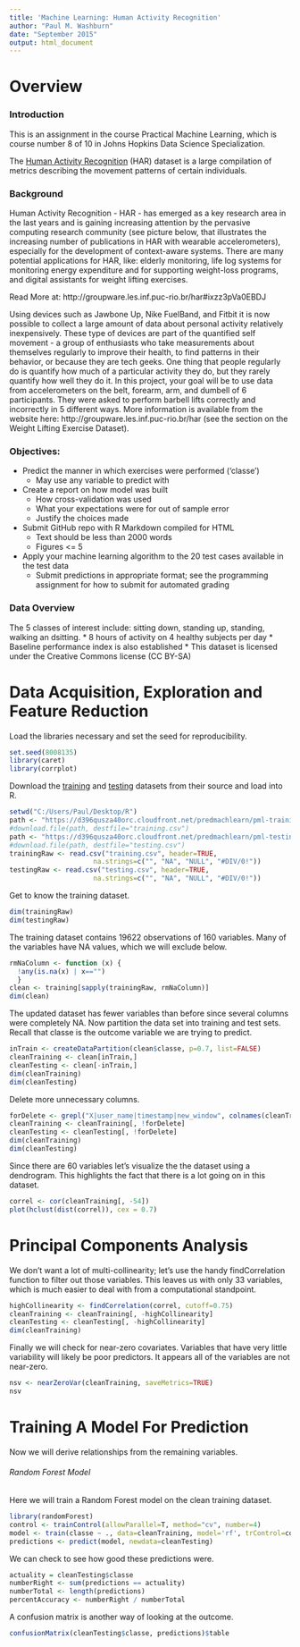 ```yaml
---
title: 'Machine Learning: Human Activity Recognition'
author: "Paul M. Washburn"
date: "September 2015"
output: html_document
---
```


# Overview
### Introduction
This is an assignment in the course Practical Machine Learning, which is course number 8 of 10 in Johns Hopkins Data Science Specialization. 

The [Human Activity Recognition](http://groupware.les.inf.puc-rio.br/har) (HAR) dataset is a large compilation of metrics describing the movement patterns of certain individuals. 

### Background
Human Activity Recognition - HAR - has emerged as a key research area in the last years and is gaining increasing attention by the pervasive computing research community (see picture below, that illustrates the increasing number of publications in HAR with wearable accelerometers), especially for the development of context-aware systems. There are many potential applications for HAR, like: elderly monitoring, life log systems for monitoring energy expenditure and for supporting weight-loss programs, and digital assistants for weight lifting exercises.

Read More at: http://groupware.les.inf.puc-rio.br/har#ixzz3pVa0EBDJ

Using devices such as Jawbone Up, Nike FuelBand, and Fitbit it is now possible to collect a large amount of data about personal activity relatively inexpensively. These type of devices are part of the quantified self movement - a group of enthusiasts who take measurements about themselves regularly to improve their health, to find patterns in their behavior, or because they are tech geeks. One thing that people regularly do is quantify how much of a particular activity they do, but they rarely quantify how well they do it. In this project, your goal will be to use data from accelerometers on the belt, forearm, arm, and dumbell of 6 participants. They were asked to perform barbell lifts correctly and incorrectly in 5 different ways. More information is available from the website here: http://groupware.les.inf.puc-rio.br/har (see the section on the Weight Lifting Exercise Dataset). 

### Objectives:
  * Predict the manner in which exercises were performed ('classe')
    * May use any variable to predict with
  * Create a report on how model was built
    * How cross-validation was used
    * What your expectations were for out of sample error
    * Justify the choices made
  * Submit GitHub repo with R Markdown compiled for HTML
    * Text should be less than 2000 words 
    * Figures <= 5
  * Apply your machine learning algorithm to the 20 test cases available in the test data
    * Submit predictions in appropriate format; see the programming assignment for how to submit for automated grading
    
### Data Overview
The 5 classes of interest include: sitting down, standing up, standing, walking an dsitting.
  * 8 hours of activity on 4 healthy subjects per day
  * Baseline performance index is also established
  * This dataset is licensed under the Creative Commons license (CC BY-SA)
    
# Data Acquisition, Exploration and Feature Reduction
Load the libraries necessary and set the seed for reproducibility.
```r
set.seed(8008135)
library(caret)
library(corrplot)
```

Download the [training](https://d396qusza40orc.cloudfront.net/predmachlearn/pml-training.csv) and [testing](https://d396qusza40orc.cloudfront.net/predmachlearn/pml-testing.csv) datasets from their source and load into R. 
```r
setwd("C:/Users/Paul/Desktop/R")
path <- "https://d396qusza40orc.cloudfront.net/predmachlearn/pml-training.csv"
#download.file(path, destfile="training.csv")
path <- "https://d396qusza40orc.cloudfront.net/predmachlearn/pml-testing.csv"
#download.file(path, destfile="testing.csv")
trainingRaw <- read.csv("training.csv", header=TRUE, 
                     na.strings=c("", "NA", "NULL", "#DIV/0!"))
testingRaw <- read.csv("testing.csv", header=TRUE, 
                     na.strings=c("", "NA", "NULL", "#DIV/0!"))
```

Get to know the training dataset. 
```r
dim(trainingRaw)
dim(testingRaw)
```

The training dataset contains 19622 observations of 160 variables. Many of the variables have NA values, which we will exclude below.
```r
rmNaColumn <- function (x) { 
  !any(is.na(x) | x=="")
  }
clean <- training[sapply(trainingRaw, rmNaColumn)]
dim(clean)
```

The updated dataset has fewer variables than before since several columns were completely NA. Now partition the data set into training and test sets. Recall that classe is the outcome variable we are trying to predict. 
```r
inTrain <- createDataPartition(clean$classe, p=0.7, list=FALSE)
cleanTraining <- clean[inTrain,]
cleanTesting <- clean[-inTrain,]
dim(cleanTraining)
dim(cleanTesting)
```

Delete more unnecessary columns. 
```r
forDelete <- grepl("X|user_name|timestamp|new_window", colnames(cleanTraining))
cleanTraining <- cleanTraining[, !forDelete]
cleanTesting <- cleanTesting[, !forDelete]
dim(cleanTraining)
dim(cleanTesting)
```

Since there are 60 variables let's visualize the the dataset using a dendrogram. This highlights the fact that there is a lot going on in this dataset.
```r
correl <- cor(cleanTraining[, -54])
plot(hclust(dist(correl)), cex = 0.7)
```


# Principal Components Analysis
We don't want a lot of multi-collinearity; let's use the handy findCorrelation function to filter out those variables. This leaves us with only 33 variables, which is much easier to deal with from a computational standpoint.
```r
highCollinearity <- findCorrelation(correl, cutoff=0.75)
cleanTraining <- cleanTraining[, -highCollinearity]
cleanTesting <- cleanTesting[, -highCollinearity]
dim(cleanTraining)
```

Finally we will check for near-zero covariates. Variables that have very little variability will likely be poor predictors. It appears all of the variables are not near-zero.
```r
nsv <- nearZeroVar(cleanTraining, saveMetrics=TRUE)
nsv
```


# Training A Model For Prediction
Now we will derive relationships from the remaining variables.

###### Random Forest Model
Here we will train a Random Forest model on the clean training dataset.
```r
library(randomForest)
control <- trainControl(allowParallel=T, method="cv", number=4)
model <- train(classe ~ ., data=cleanTraining, model='rf', trControl=control)
predictions <- predict(model, newdata=cleanTesting)
```

We can check to see how good these predictions were.
```r
actuality = cleanTesting$classe
numberRight <- sum(predictions == actuality)
numberTotal <- length(predictions)
percentAccuracy <- numberRight / numberTotal
```

A confusion matrix is another way of looking at the outcome.
```r
confusionMatrix(cleanTesting$classe, predictions)$table
```













